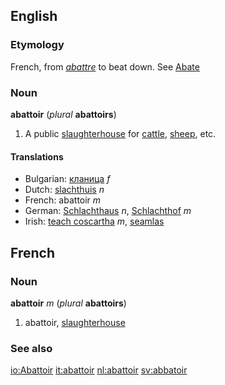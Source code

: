 ==English==
===Etymology===
French, from ''[[abattre]]'' to beat down. See [[Abate]] 

===Noun===
'''abattoir''' (''plural'' '''abattoirs''')

#A public [[slaughterhouse]] for [[cattle]], [[sheep]], etc.

==== Translations ====

* Bulgarian: [[кланица]] ''f''
* Dutch: [[slachthuis]] ''n''
* French: abattoir ''m''
* German: [[Schlachthaus]] ''n'', [[Schlachthof]] ''m''
* Irish: [[teach coscartha]] ''m'', [[seamlas]]

==French==
===Noun===
'''abattoir''' ''m'' (''plural'' '''abattoirs''')

#abattoir, [[slaughterhouse]]

===See also===
{{Wikisource1911Enc|Abattoir}}

[[io:Abattoir]]
[[it:abattoir]]
[[nl:abattoir]]
[[sv:abbatoir]]